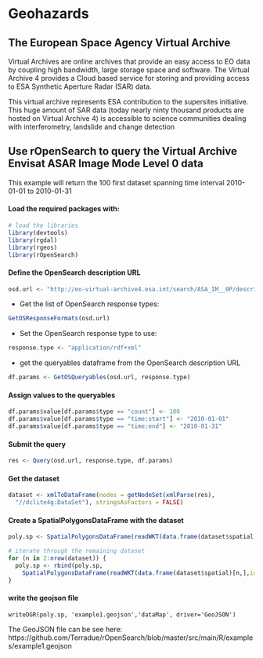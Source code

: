 # Geohazards 

## The European Space Agency Virtual Archive

Virtual Archives are online archives that provide an easy access to EO data by coupling high bandwidth, large storage space and software. The Virtual Archive 4 provides a Cloud based service for storing and providing access to ESA Synthetic Aperture Radar (SAR) data.

This virtual archive represents ESA contribution to the supersites initiative. This huge amount of SAR data (today nearly ninty thousand products are hosted on Virtual Archive 4) is accessible to science communities dealing with interferometry, landslide and change detection

## Use rOpenSearch to query the Virtual Archive Envisat ASAR Image Mode Level 0 data

This example will return the 100 first dataset spanning time interval 2010-01-01 to 2010-01-31

#### Load the required packages with:

```r
# load the libraries
library(devtools)
library(rgdal)
library(rgeos)
library(rOpenSearch)
```

#### Define the OpenSearch description URL

```r
osd.url <- "http://eo-virtual-archive4.esa.int/search/ASA_IM__0P/description"
```
* Get the list of OpenSearch response types:

```r
GetOSResponseFormats(osd.url)
```

* Set the OpenSearch response type to use:

```r
response.type <- "application/rdf+xml"
```

* get the queryables dataframe from the OpenSearch description URL

```r
df.params <- GetOSQueryables(osd.url, response.type)
```

#### Assign values to the queryables

```r
df.params$value[df.params$type == "count"] <- 100 
df.params$value[df.params$type == "time:start"] <- "2010-01-01"
df.params$value[df.params$type == "time:end"] <- "2010-01-31"
```

#### Submit the query

```r
res <- Query(osd.url, response.type, df.params)
```

#### Get the dataset

```r
dataset <- xmlToDataFrame(nodes = getNodeSet(xmlParse(res), 
  "//dclite4g:DataSet"), stringsAsFactors = FALSE)
```

#### Create a SpatialPolygonsDataFrame with the dataset

```r
poly.sp <- SpatialPolygonsDataFrame(readWKT(data.frame(dataset$spatial)[1,]), dataset[1,])

# iterate through the remaining dataset
for (n in 2:nrow(dataset)) {
  poly.sp <- rbind(poly.sp,
    SpatialPolygonsDataFrame(readWKT(data.frame(dataset$spatial)[n,],id=n), dataset[n,]))
}
```

#### write the geojson file

```
writeOGR(poly.sp, 'example1.geojson','dataMap', driver='GeoJSON')
```

The GeoJSON file can be see here: https://github.com/Terradue/rOpenSearch/blob/master/src/main/R/examples/example1.geojson
